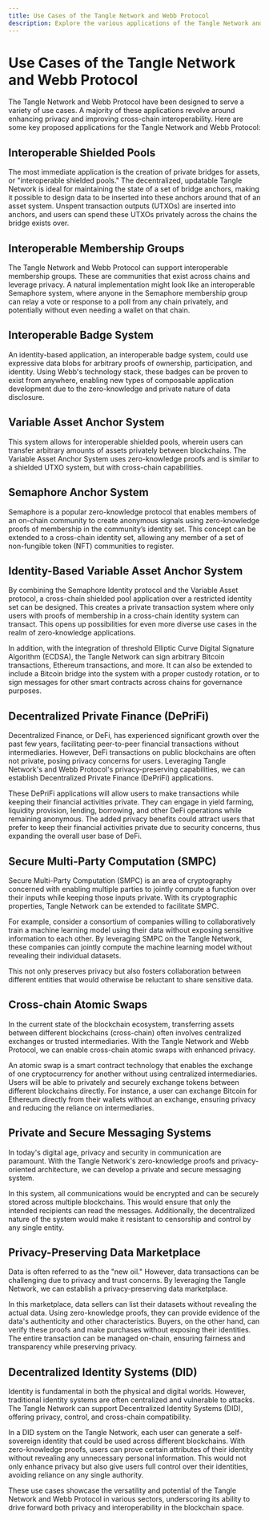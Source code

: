 ```yaml
---
title: Use Cases of the Tangle Network and Webb Protocol
description: Explore the various applications of the Tangle Network and Webb Protocol, including interoperable shielded pools, identity-based systems, decentralized private finance, and secure multi-party computation.
---
```


# Use Cases of the Tangle Network and Webb Protocol

The Tangle Network and Webb Protocol have been designed to serve a variety of use cases. A majority of these applications revolve around enhancing privacy and improving cross-chain interoperability. Here are some key proposed applications for the Tangle Network and Webb Protocol:

## Interoperable Shielded Pools

The most immediate application is the creation of private bridges for assets, or "interoperable shielded pools." The decentralized, updatable Tangle Network is ideal for maintaining the state of a set of bridge anchors, making it possible to design data to be inserted into these anchors around that of an asset system. Unspent transaction outputs (UTXOs) are inserted into anchors, and users can spend these UTXOs privately across the chains the bridge exists over.

## Interoperable Membership Groups

The Tangle Network and Webb Protocol can support interoperable membership groups. These are communities that exist across chains and leverage privacy. A natural implementation might look like an interoperable Semaphore system, where anyone in the Semaphore membership group can relay a vote or response to a poll from any chain privately, and potentially without even needing a wallet on that chain.

## Interoperable Badge System

An identity-based application, an interoperable badge system, could use expressive data blobs for arbitrary proofs of ownership, participation, and identity. Using Webb's technology stack, these badges can be proven to exist from anywhere, enabling new types of composable application development due to the zero-knowledge and private nature of data disclosure.

## Variable Asset Anchor System

This system allows for interoperable shielded pools, wherein users can transfer arbitrary amounts of assets privately between blockchains. The Variable Asset Anchor System uses zero-knowledge proofs and is similar to a shielded UTXO system, but with cross-chain capabilities.

## Semaphore Anchor System

Semaphore is a popular zero-knowledge protocol that enables members of an on-chain community to create anonymous signals using zero-knowledge proofs of membership in the community’s identity set. This concept can be extended to a cross-chain identity set, allowing any member of a set of non-fungible token (NFT) communities to register.

## Identity-Based Variable Asset Anchor System

By combining the Semaphore Identity protocol and the Variable Asset protocol, a cross-chain shielded pool application over a restricted identity set can be designed. This creates a private transaction system where only users with proofs of membership in a cross-chain identity system can transact. This opens up possibilities for even more diverse use cases in the realm of zero-knowledge applications.

In addition, with the integration of threshold Elliptic Curve Digital Signature Algorithm (ECDSA), the Tangle Network can sign arbitrary Bitcoin transactions, Ethereum transactions, and more. It can also be extended to include a Bitcoin bridge into the system with a proper custody rotation, or to sign messages for other smart contracts across chains for governance purposes.

## Decentralized Private Finance (DePriFi)

Decentralized Finance, or DeFi, has experienced significant growth over the past few years, facilitating peer-to-peer financial transactions without intermediaries. However, DeFi transactions on public blockchains are often not private, posing privacy concerns for users. Leveraging Tangle Network's and Webb Protocol's privacy-preserving capabilities, we can establish Decentralized Private Finance (DePriFi) applications.

These DePriFi applications will allow users to make transactions while keeping their financial activities private. They can engage in yield farming, liquidity provision, lending, borrowing, and other DeFi operations while remaining anonymous. The added privacy benefits could attract users that prefer to keep their financial activities private due to security concerns, thus expanding the overall user base of DeFi.

## Secure Multi-Party Computation (SMPC)

Secure Multi-Party Computation (SMPC) is an area of cryptography concerned with enabling multiple parties to jointly compute a function over their inputs while keeping those inputs private. With its cryptographic properties, Tangle Network can be extended to facilitate SMPC.

For example, consider a consortium of companies willing to collaboratively train a machine learning model using their data without exposing sensitive information to each other. By leveraging SMPC on the Tangle Network, these companies can jointly compute the machine learning model without revealing their individual datasets.

This not only preserves privacy but also fosters collaboration between different entities that would otherwise be reluctant to share sensitive data.

## Cross-chain Atomic Swaps

In the current state of the blockchain ecosystem, transferring assets between different blockchains (cross-chain) often involves centralized exchanges or trusted intermediaries. With the Tangle Network and Webb Protocol, we can enable cross-chain atomic swaps with enhanced privacy.

An atomic swap is a smart contract technology that enables the exchange of one cryptocurrency for another without using centralized intermediaries. Users will be able to privately and securely exchange tokens between different blockchains directly. For instance, a user can exchange Bitcoin for Ethereum directly from their wallets without an exchange, ensuring privacy and reducing the reliance on intermediaries.

## Private and Secure Messaging Systems

In today's digital age, privacy and security in communication are paramount. With the Tangle Network's zero-knowledge proofs and privacy-oriented architecture, we can develop a private and secure messaging system.

In this system, all communications would be encrypted and can be securely stored across multiple blockchains. This would ensure that only the intended recipients can read the messages. Additionally, the decentralized nature of the system would make it resistant to censorship and control by any single entity.

## Privacy-Preserving Data Marketplace

Data is often referred to as the "new oil." However, data transactions can be challenging due to privacy and trust concerns. By leveraging the Tangle Network, we can establish a privacy-preserving data marketplace.

In this marketplace, data sellers can list their datasets without revealing the actual data. Using zero-knowledge proofs, they can provide evidence of the data's authenticity and other characteristics. Buyers, on the other hand, can verify these proofs and make purchases without exposing their identities. The entire transaction can be managed on-chain, ensuring fairness and transparency while preserving privacy.

## Decentralized Identity Systems (DID)

Identity is fundamental in both the physical and digital worlds. However, traditional identity systems are often centralized and vulnerable to attacks. The Tangle Network can support Decentralized Identity Systems (DID), offering privacy, control, and cross-chain compatibility.

In a DID system on the Tangle Network, each user can generate a self-sovereign identity that could be used across different blockchains. With zero-knowledge proofs, users can prove certain attributes of their identity without revealing any unnecessary personal information. This would not only enhance privacy but also give users full control over their identities, avoiding reliance on any single authority.

These use cases showcase the versatility and potential of the Tangle Network and Webb Protocol in various sectors, underscoring its ability to drive forward both privacy and interoperability in the blockchain space.
